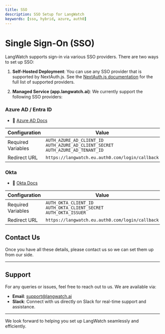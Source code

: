 ```yaml
---
title: SSO
description: SSO Setup for LangWatch
keywords: [sso, hybrid, azure, auth0]
---
```


# Single Sign-On (SSO)

LangWatch supports sign-in via various SSO providers. There are two ways to set up SSO:

1. **Self-Hosted Deployment**: You can use any SSO provider that is supported by NextAuth.js. See the [NextAuth.js documentation](https://next-auth.js.org/configuration/providers) for the full list of supported providers.

2. **Managed Service (app.langwatch.ai)**: We currently support the following SSO providers:

### Azure AD / Entra ID

- 📄 [Azure AD Docs](https://docs.microsoft.com/en-us/azure/active-directory/develop/quickstart-register-app)

| Configuration      | Value                                                                                   |
| ------------------ | --------------------------------------------------------------------------------------- |
| Required Variables | `AUTH_AZURE_AD_CLIENT_ID`<br />`AUTH_AZURE_AD_CLIENT_SECRET`<br />`AUTH_AZURE_AD_TENANT_ID` |
| Redirect URL | `https://langwatch.eu.auth0.com/login/callback`                                                           |


### Okta

- 📄 [Okta Docs](https://developer.okta.com/docs/reference/api/oidc)

| Configuration      | Value                                                                    |
| ------------------ | ------------------------------------------------------------------------ |
| Required Variables | `AUTH_OKTA_CLIENT_ID`<br />`AUTH_OKTA_CLIENT_SECRET`<br />`AUTH_OKTA_ISSUER` |
| Redirect URL | `https://langwatch.eu.auth0.com/login/callback`                                                |
                                                                 


## Contact Us

Once you have all these details, please contact us so we can set them up from our side.

---

## Support

For any queries or issues, feel free to reach out to us. We are available via:

- **Email**: [support@langwatch.ai](mailto:support@langwatch.ai)
- **Slack**: Connect with us directly on Slack for real-time support and assistance.

---

We look forward to helping you set up LangWatch seamlessly and efficiently.
